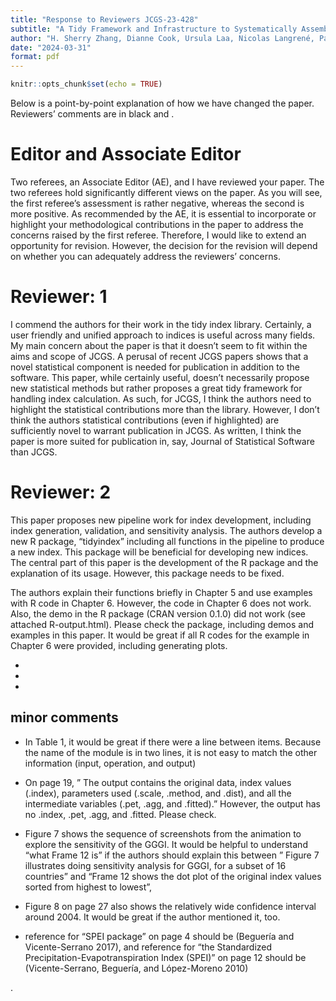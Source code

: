 ```yaml
---
title: "Response to Reviewers JCGS-23-428"
subtitle: "A Tidy Framework and Infrastructure to Systematically Assemble Spatio-temporal Indexes from Multivariate Data"
author: "H. Sherry Zhang, Dianne Cook, Ursula Laa, Nicolas Langrené, Patricia Menéndez"
date: "2024-03-31"
format: pdf
---
```


```r
knitr::opts_chunk$set(echo = TRUE)
```

Below is a point-by-point explanation of how we have changed the paper. Reviewers' comments are in black and **\textcolor{purple}{our responses are in red}**.

# Editor and Associate Editor

Two referees, an Associate Editor (AE), and I have reviewed your paper. The two referees hold significantly different views on the paper. As you will see, the first referee's assessment is rather negative, whereas the second is more positive. As recommended by the AE, it is essential to incorporate or highlight your methodological contributions in the paper to address the concerns raised by the first referee. Therefore, I would like to extend an opportunity for revision. However, the decision for the revision will depend on whether you can adequately address the reviewers' concerns.

**\textcolor{purple}{We have made changes to the introduction and to the conclusions being more specific about the methodological contributions of this work.}**

# Reviewer: 1

I commend the authors for their work in the tidy index library.  Certainly, a user friendly and unified approach to indices is useful across many fields.  My main concern about the paper is that it doesn't seem to fit within the aims and scope of JCGS.  A perusal of recent JCGS papers shows that a novel statistical component is needed for publication in addition to the software.  This paper, while certainly useful, doesn't necessarily propose new statistical methods but rather proposes a great tidy framework for handling index calculation.  As such, for JCGS, I think the authors need to highlight the statistical contributions more than the library.  However, I don't think the authors statistical contributions (even if highlighted) are sufficiently novel to warrant publication in JCGS.  As written, I think the paper is more suited for publication in, say, Journal of Statistical Software than JCGS.

**\textcolor{purple}{We are quite disappointed to see the language in this review: "A perusal of recent JCGS papers shows that a novel statistical component is needed for publication in addition to the software." If the reviewer had read the journal scope they will find "The Journal of Computational and Graphical Statistics (JCGS) presents the very latest techniques on improving and extending the use of computational and graphical methods in statistics and data analysis." The contributions that this paper makes are in computational statistics for an especially prevalent data analysis activity, that also provides potential for making better graphics in this area, also. We have added language to the introduction and to the conclusions that hopefully helps see these contributions.}**


# Reviewer: 2

This paper proposes new pipeline work for index development, including index generation, validation, and sensitivity analysis. The authors develop a new R package, "tidyindex" including all functions in the pipeline to produce a new index. This package will be beneficial for developing new indices. The central part of this paper is the development of the R package and the explanation of its usage. However, this package needs to be fixed.

The authors explain their functions briefly in Chapter 5 and use examples with R code in Chapter 6. However, the code in Chapter 6 does not work. Also, the demo in the R package (CRAN version 0.1.0) did not work (see attached R-output.html). Please check the package, including demos and examples in this paper. It would be great if all R codes for the example in Chapter 6 were provided, including generating plots.

**\textcolor{purple}{Fixed. We were expecting that readers worked from the vignettes folder. The problem was that the demo folder had some irrelevant code. We've removed these now. We have also re-organised the code for the paper as follows.}**

- **\textcolor{purple}{The main file tidyindex.R, reproduces the content in the paper from saved data objects, available in the data folder.}** 
- **\textcolor{purple}{New scripts have been provided in the scripts folder which completely generate each of the examples. There is a README.md, that instructs the reader how to set their environment up to reproduce all of the analyses.}**
- **\textcolor{purple}{The GitHub repo is listed in the Acknowledgements section, and any further updates needed for future versions to run will be made there.}**

## minor comments

- In Table 1, it would be great if there were a line between items. Because the name of the module is in two lines, it is not easy to match the other information (input, operation, and output) 

**\textcolor{purple}{Fixed. The table layout has been modified accordingly.}**

 - On page 19, " The output contains the original data, index values (.index), parameters used (.scale,
.method, and .dist), and all the intermediate variables (.pet, .agg, and .fitted)." However, the output has no .index, .pet, .agg, and .fitted. Please check. 

**\textcolor{purple}{Fixed. The output has been written in a way that all variables are visible now (using dplyr::glimpse()).}**

- Figure 7 shows the sequence of screenshots from the animation to explore the sensitivity of the GGGI. It would be helpful to understand "what Frame 12 is"  if the authors should explain this between " Figure 7 illustrates doing sensitivity analysis for GGGI, for a subset of 16 countries" and "Frame 12 shows the dot plot of the original index values sorted from highest to lowest", 

**\textcolor{purple}{Frame 12 is described in more detail now, and additional explanation of the information being communicated by the figure is provided.}**

- Figure 8 on page 27 also shows the relatively wide confidence interval around 2004. It would be great if the author mentioned it, too. 

**\textcolor{purple}{Added. This wider confidence interval is interesting and corresponds to the millennium drought in Australia.}**

- reference for "SPEI package" on page 4 should be (Beguería and Vicente-Serrano 2017),
and reference for "the Standardized Precipitation-Evapotranspiration Index (SPEI)" on page 12 should be (Vicente-Serrano, Beguería, and López-Moreno 2010) 

**\textcolor{purple}{Fixed}**.
